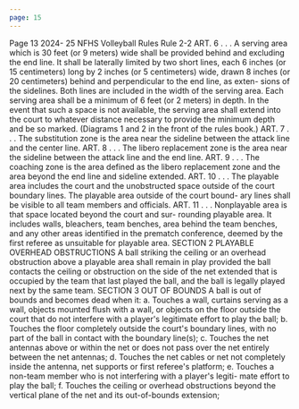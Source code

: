 ```yaml
---
page: 15
---
```


Page 13 2024- 25 NFHS Volleyball Rules Rule 2-2 ART. 6 . . . A serving area which is 30 feet (or 9 meters) wide shall be provided behind and excluding the end line. It shall be laterally limited by two short lines, each 6 inches (or 15 centimeters) long by 2 inches (or 5 centimeters) wide, drawn 8 inches (or 20 centimeters) behind and perpendicular to the end line, as exten- sions of the sidelines. Both lines are included in the width of the serving area. Each serving area shall be a minimum of 6 feet (or 2 meters) in depth. In the event that such a space is not available, the serving area shall extend into the court to whatever distance necessary to provide the minimum depth and be so marked. (Diagrams 1 and 2 in the front of the rules book.) ART. 7 . . . The substitution zone is the area near the sideline between the attack line and the center line. ART. 8 . . . The libero replacement zone is the area near the sideline between the attack line and the end line. ART. 9 . . . The coaching zone is the area defined as the libero replacement zone and the area beyond the end line and sideline extended. ART. 10 . . . The playable area includes the court and the unobstructed space outside of the court boundary lines. The playable area outside of the court bound- ary lines shall be visible to all team members and officials. ART. 11 . . . Nonplayable area is that space located beyond the court and sur- rounding playable area. It includes walls, bleachers, team benches, area behind the team benches, and any other areas identified in the prematch conference, deemed by the first referee as unsuitable for playable area. SECTION 2 PLAYABLE OVERHEAD OBSTRUCTIONS A ball striking the ceiling or an overhead obstruction above a playable area shall remain in play provided the ball contacts the ceiling or obstruction on the side of the net extended that is occupied by the team that last played the ball, and the ball is legally played next by the same team. SECTION 3 OUT OF BOUNDS A ball is out of bounds and becomes dead when it: a. Touches a wall, curtains serving as a wall, objects mounted flush with a wall, or objects on the floor outside the court that do not interfere with a player's legitimate effort to play the ball; b. Touches the floor completely outside the court's boundary lines, with no part of the ball in contact with the boundary line(s); c. Touches the net antennas above or within the net or does not pass over the net entirely between the net antennas; d. Touches the net cables or net not completely inside the antenna, net supports or first referee's platform; e. Touches a non-team member who is not interfering with a player's legiti- mate effort to play the ball; f. Touches the ceiling or overhead obstructions beyond the vertical plane of the net and its out-of-bounds extension;

